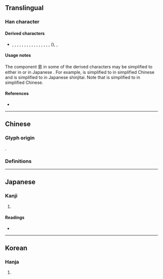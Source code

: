 {{also|匆|怱|忩|总}}
{{character info}}
==Translingual==

===Han character===
{{Han char|rn=61|rad=心|as=07|sn=11|four=|canj=HWP,XHWP|ids=⿱囱心}}

====Derived characters====
* {{l|mul|傯}}, {{l|mul|幒}}, {{l|mul|憁}}, {{l|mul|摠}}, {{l|mul|漗}}, {{l|mul|樬}}, {{l|mul|熜}}, {{l|mul|牕}}, {{l|mul|璁}}, {{l|mul|總}}, {{l|mul|聰}}, {{l|mul|𦪐}}, {{l|mul|蟌}}, {{l|mul|謥}}, {{l|mul|䡯}}, {{l|mul|鏓}}, {{l|mul|驄}}({{l|mul|骢}}), {{l|mul|蔥}}, {{l|mul|窻}}  

====Usage notes====
The component 悤 in some of the derived characters may be simplified to either {{l|mul|总}} in {{w|simplified Chinese}} or {{l|mul|忩}} in Japanese {{w|shinjitai}}. For example, {{l|mul|聰}} is simplified to {{l|mul|聪}} in simplified Chinese and {{l|mul|總}} is simplified to {{l|mul|総}} in Japanese shinjitai. Note that {{l|mul|總}} is simplified to {{l|mul|总}} in simplified Chinese.

====References====
* {{Han ref|kx=0388.210|dkj=10693|dj=0721.100|hdz=42301.030|uh=60A4|ud=24740}}

----

==Chinese==

===Glyph origin===
{{Han etyl}}
{{Han compound|囪|心|c1=p|c2=s|t2=heart|ls=psc}}.

===Definitions===
{{zh-see|匆|v|[[hastily]], [[hurriedly]], [[agitated]], [[restless]]}}

----

==Japanese==

===Kanji===
{{ja-kanji|grade=|rs=心07}}

# {{rfdef|ja|sort=心07}}

====Readings====
* {{ja-readings|on=[[そう]] (sō)|kun=[[にわか]] (niwaka), [[あわてる]] (awateru)}}

----

==Korean==

===Hanja===
{{ko-hanja|바쁘다|바쁠|총}}

# {{hanja form of|총|[[busy]]}}